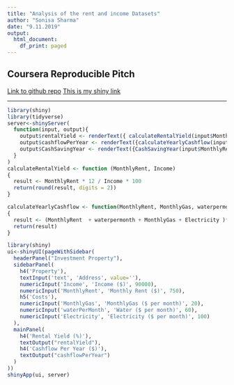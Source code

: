 ---
title: "Analysis of the rent and income Datasets"
author: "Sonisa Sharma"
date: "9.11.2019"
output:
  html_document:
    df_print: paged
---

## Coursera Reproducible Pitch

[Link to github repo](https://github.com/sonisa/Week4DevelopingDataProducts)
[This is my shiny link](http://rpubs.com/Sonisa)

---

```{r, echo = TRUE}
library(shiny)
library(tidyverse)
server<-shinyServer(
  function(input, output){
    output$rentalYield <- renderText({ calculateRentalYield(input$MonthlyRent, input$Income) })
    output$cashflowPerYear <- renderText({calculateYearlyCashflow(input$MonthlyRent, input$waterPerMonth, input$MonthlyGas, input$Electricity)})
    output$CashSavingYear <- renderText({CashSavingYear(input$MonthlyRent, input$waterPerMonth, input$MonthlyGas, input$Electricity)})
  }
)
calculateRentalYield <- function (MonthlyRent, Income) 
{
  result <- MonthlyRent * 12 / Income * 100
  return(round(result, digits = 2))
}

calculateYearlyCashflow <- function(MonthlyRent, MonthlyGas, waterpermonth, Electricity)
{
  result <- (MonthlyRent  + waterpermonth + MonthlyGas + Electricity )* 12
  return(result)
}
```

```{r ui,echo=TRUE}
library(shiny)
ui<-shinyUI(pageWithSidebar(
  headerPanel("Investment Property"),
  sidebarPanel(
    h4('Property'),
    textInput('text', 'Address', value=''),
    numericInput('Income', 'Income ($)', 90000),
    numericInput('MonthlyRent', 'Monthly Rent ($)', 750),
    h5('Costs'),
    numericInput('MonthlyGas', 'MonthlyGas ($ per month)', 20),
    numericInput('waterPerMonth', 'Water ($ per month)', 60),
    numericInput('Electricity', 'Electricity ($ per month)', 100)
  ),
  mainPanel(
    h4('Rental Yield (%)'),
    textOutput("rentalYield"),
    h4('Cashflow Per Year ($)'),
    textOutput("cashflowPerYear")
  )
))
shinyApp(ui, server)
```

